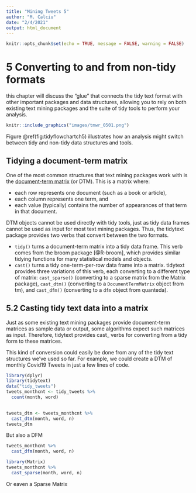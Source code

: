 ```yaml
---
title: "Mining Tweets 5"
author: "M. Calciu"
date: "2/4/2021"
output: html_document
---
```


```r
knitr::opts_chunk$set(echo = TRUE, message = FALSE, warning = FALSE)
```

#  5 Converting to and from non-tidy formats 

this chapter will discuss the "glue" that connects the tidy text format with other important packages and data structures, allowing you to rely on both existing text mining packages and the suite of tidy tools to perform your analysis.


```r
knitr::include_graphics("images/tmwr_0501.png")
```

Figure \@ref(fig:tidyflowchartch5) illustrates how an analysis might switch between tidy and non-tidy data structures and tools. 

## Tidying a document-term matrix {#tidy-dtm}

One of the most common structures that text mining packages work with is the [document-term matrix](https://en.wikipedia.org/wiki/Document-term_matrix) (or DTM). This is a matrix where:

* each row represents one document (such as a book or article),
* each column represents one term, and
* each value (typically) contains the number of appearances of that term in that document.

DTM objects cannot be used directly with tidy tools, just as tidy data frames cannot be used as input for most text mining packages. Thus, the tidytext package provides two verbs that convert between the two formats.

* `tidy()` turns a document-term matrix into a tidy data frame. This verb comes from the broom package [@R-broom], which provides similar tidying functions for many statistical models and objects.
* `cast()` turns a tidy one-term-per-row data frame into a matrix. tidytext provides three variations of this verb, each converting to a different type of matrix: `cast_sparse()` (converting to a sparse matrix from the Matrix package), `cast_dtm()` (converting to a `DocumentTermMatrix` object from tm), and `cast_dfm()` (converting to a `dfm` object from quanteda).

## 5.2 Casting tidy text data into a matrix

Just as some existing text mining packages provide document-term matrices as sample data or output, some algorithms expect such matrices as input. Therefore, tidytext provides cast_ verbs for converting from a tidy form to these matrices.

This kind of conversion could easily be done from any of the tidy text structures we’ve used so far.
For example, we could create a DTM of monthly Covid19 Tweets in just a few lines of code.

```r
library(dplyr)
library(tidytext)
data("tidy_tweets")
tweets_monthcnt <- tidy_tweets %>%
  count(month, word) 

 
tweets_dtm <- tweets_monthcnt %>%
  cast_dtm(month, word, n)
tweets_dtm
```
But also a DFM

```r
tweets_monthcnt %>%
  cast_dfm(month, word, n)
```

```r
library(Matrix)
tweets_monthcnt %>%
  cast_sparse(month, word, n)

```

Or eaven a Sparse Matrix 
